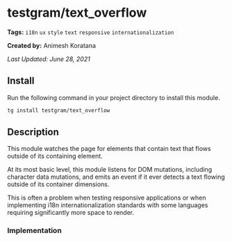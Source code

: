 # testgram/text_overflow

**Tags:** `i18n` `ux` `style` `text` `responsive` `internationalization`

**Created by:** Animesh Koratana

*Last Updated: June 28, 2021*

## Install
Run the following command in your project directory to install this module.
```bash
tg install testgram/text_overflow
```

## Description
This module watches the page for elements that contain text that flows outside of its containing element.

At its most basic level, this module listens for DOM mutations, including character data mutations, and emits an event
if it ever detects a text flowing outside of its container dimensions.

This is often a problem when testing responsive applications or when implementing i18n internationalization standards with
some languages requiring significantly more space to render.

### Implementation

<Gist id="c0f65ab82df99f39edcb8f7ac50aebcf"/>